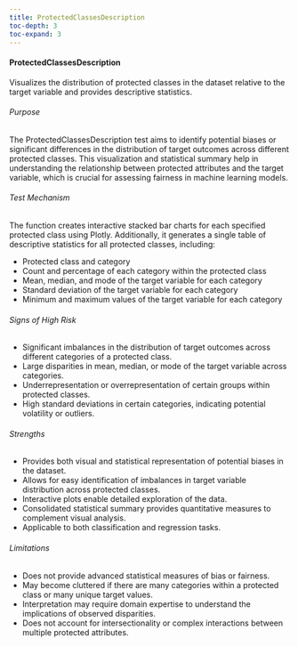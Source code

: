 ```yaml
---
title: ProtectedClassesDescription
toc-depth: 3
toc-expand: 3
---
```






 
#### ProtectedClassesDescription

Visualizes the distribution of protected classes in the dataset relative to the target variable
and provides descriptive statistics.

###### Purpose

The ProtectedClassesDescription test aims to identify potential biases or significant differences in the
distribution of target outcomes across different protected classes. This visualization and statistical summary
help in understanding the relationship between protected attributes and the target variable, which is crucial
for assessing fairness in machine learning models.

###### Test Mechanism

The function creates interactive stacked bar charts for each specified protected class using Plotly.
Additionally, it generates a single table of descriptive statistics for all protected classes, including:

- Protected class and category
- Count and percentage of each category within the protected class
- Mean, median, and mode of the target variable for each category
- Standard deviation of the target variable for each category
- Minimum and maximum values of the target variable for each category

###### Signs of High Risk

- Significant imbalances in the distribution of target outcomes across different categories of a protected class.
- Large disparities in mean, median, or mode of the target variable across categories.
- Underrepresentation or overrepresentation of certain groups within protected classes.
- High standard deviations in certain categories, indicating potential volatility or outliers.

###### Strengths

- Provides both visual and statistical representation of potential biases in the dataset.
- Allows for easy identification of imbalances in target variable distribution across protected classes.
- Interactive plots enable detailed exploration of the data.
- Consolidated statistical summary provides quantitative measures to complement visual analysis.
- Applicable to both classification and regression tasks.

###### Limitations

- Does not provide advanced statistical measures of bias or fairness.
- May become cluttered if there are many categories within a protected class or many unique target values.
- Interpretation may require domain expertise to understand the implications of observed disparities.
- Does not account for intersectionality or complex interactions between multiple protected attributes.




 
